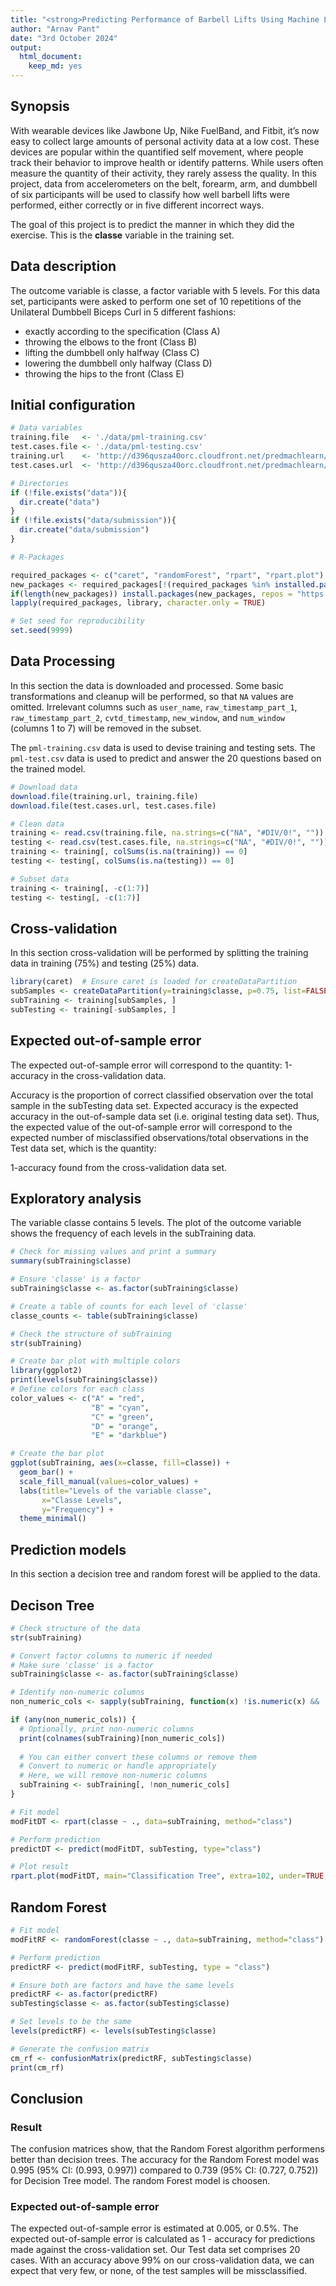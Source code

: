 ```yaml
---
title: "<strong>Predicting Performance of Barbell Lifts Using Machine Learning</strong>"
author: "Arnav Pant"
date: "3rd October 2024"
output:
  html_document:
    keep_md: yes
---
```


## Synopsis

With wearable devices like Jawbone Up, Nike FuelBand, and Fitbit, it's now easy to collect large amounts of personal activity data at a low cost. These devices are popular within the quantified self movement, where people track their behavior to improve health or identify patterns. While users often measure the quantity of their activity, they rarely assess the quality. In this project, data from accelerometers on the belt, forearm, arm, and dumbbell of six participants will be used to classify how well barbell lifts were performed, either correctly or in five different incorrect ways.

The goal of this project is to predict the manner in which they did the exercise. This is the **classe** variable in the training set.

## Data description

The outcome variable is classe, a factor variable with 5 levels. For this data set, participants were asked to perform one set of 10 repetitions of the Unilateral Dumbbell Biceps Curl in 5 different fashions:

- exactly according to the specification (Class A)
- throwing the elbows to the front (Class B)
- lifting the dumbbell only halfway (Class C)
- lowering the dumbbell only halfway (Class D)
- throwing the hips to the front (Class E)

## Initial configuration

```r
# Data variables
training.file   <- './data/pml-training.csv'
test.cases.file <- './data/pml-testing.csv'
training.url    <- 'http://d396qusza40orc.cloudfront.net/predmachlearn/pml-training.csv'
test.cases.url  <- 'http://d396qusza40orc.cloudfront.net/predmachlearn/pml-testing.csv'

# Directories
if (!file.exists("data")){
  dir.create("data")
}
if (!file.exists("data/submission")){
  dir.create("data/submission")
}

# R-Packages

required_packages <- c("caret", "randomForest", "rpart", "rpart.plot")
new_packages <- required_packages[!(required_packages %in% installed.packages()[,"Package"])]
if(length(new_packages)) install.packages(new_packages, repos = "https://cran.rstudio.com/")
lapply(required_packages, library, character.only = TRUE)

# Set seed for reproducibility
set.seed(9999)

```

## Data Processing

In this section the data is downloaded and processed. Some basic transformations and cleanup will be performed, so that `NA` values are omitted. Irrelevant columns such as `user_name`, `raw_timestamp_part_1`, `raw_timestamp_part_2`, `cvtd_timestamp`, `new_window`, and  `num_window` (columns 1 to 7) will be removed in the subset.

The `pml-training.csv` data is used to devise training and testing sets.
The `pml-test.csv` data is used to predict and answer the 20 questions based on the trained model.

```r
# Download data
download.file(training.url, training.file)
download.file(test.cases.url, test.cases.file)

# Clean data
training <- read.csv(training.file, na.strings=c("NA", "#DIV/0!", ""))
testing <- read.csv(test.cases.file, na.strings=c("NA", "#DIV/0!", ""))
training <- training[, colSums(is.na(training)) == 0]
testing <- testing[, colSums(is.na(testing)) == 0]

# Subset data
training <- training[, -c(1:7)]
testing <- testing[, -c(1:7)]
```

## Cross-validation
In this section cross-validation will be performed by splitting the training data in training (75%) and testing (25%) data.

```r
library(caret)  # Ensure caret is loaded for createDataPartition
subSamples <- createDataPartition(y=training$classe, p=0.75, list=FALSE)
subTraining <- training[subSamples, ] 
subTesting <- training[-subSamples, ]
```


## Expected out-of-sample error

The expected out-of-sample error will correspond to the quantity: 
1-accuracy in the cross-validation data. 

Accuracy is the proportion of correct classified observation over the total sample in the subTesting data set. Expected accuracy is the expected accuracy in the out-of-sample data set (i.e. original testing data set).
Thus, the expected value of the out-of-sample error will correspond to the expected number of misclassified observations/total observations in the Test data set, which is the quantity:

1-accuracy found from the cross-validation data set.

## Exploratory analysis
The variable classe contains 5 levels. The plot of the outcome variable shows the frequency of each levels in the subTraining data.

```r


# Check for missing values and print a summary
summary(subTraining$classe)

# Ensure 'classe' is a factor
subTraining$classe <- as.factor(subTraining$classe)

# Create a table of counts for each level of 'classe'
classe_counts <- table(subTraining$classe)

# Check the structure of subTraining
str(subTraining)

# Create bar plot with multiple colors
library(ggplot2)
print(levels(subTraining$classe))
# Define colors for each class
color_values <- c("A" = "red", 
                  "B" = "cyan", 
                  "C" = "green", 
                  "D" = "orange", 
                  "E" = "darkblue")

# Create the bar plot
ggplot(subTraining, aes(x=classe, fill=classe)) + 
  geom_bar() + 
  scale_fill_manual(values=color_values) +
  labs(title="Levels of the variable classe", 
       x="Classe Levels", 
       y="Frequency") +
  theme_minimal()


```


## Prediction models
In this section a decision tree and random forest will be applied to the data.

## Decison Tree

```r


# Check structure of the data
str(subTraining)

# Convert factor columns to numeric if needed
# Make sure 'classe' is a factor
subTraining$classe <- as.factor(subTraining$classe)

# Identify non-numeric columns
non_numeric_cols <- sapply(subTraining, function(x) !is.numeric(x) && !is.factor(x))

if (any(non_numeric_cols)) {
  # Optionally, print non-numeric columns
  print(colnames(subTraining)[non_numeric_cols])
  
  # You can either convert these columns or remove them
  # Convert to numeric or handle appropriately
  # Here, we will remove non-numeric columns
  subTraining <- subTraining[, !non_numeric_cols]
}

# Fit model
modFitDT <- rpart(classe ~ ., data=subTraining, method="class")

# Perform prediction
predictDT <- predict(modFitDT, subTesting, type="class")

# Plot result
rpart.plot(modFitDT, main="Classification Tree", extra=102, under=TRUE, faclen=0)


```


## Random Forest

```r
# Fit model
modFitRF <- randomForest(classe ~ ., data=subTraining, method="class")

# Perform prediction
predictRF <- predict(modFitRF, subTesting, type = "class")

# Ensure both are factors and have the same levels
predictRF <- as.factor(predictRF)
subTesting$classe <- as.factor(subTesting$classe)

# Set levels to be the same
levels(predictRF) <- levels(subTesting$classe)

# Generate the confusion matrix
cm_rf <- confusionMatrix(predictRF, subTesting$classe)
print(cm_rf)

```

## Conclusion

### Result

The confusion matrices show, that the Random Forest algorithm performens better than decision trees. The accuracy for the Random Forest model was 0.995 (95% CI: (0.993, 0.997)) compared to 0.739 (95% CI: (0.727, 0.752)) for Decision Tree model. The random Forest model is choosen.

### Expected out-of-sample error
The expected out-of-sample error is estimated at 0.005, or 0.5%. The expected out-of-sample error is calculated as 1 - accuracy for predictions made against the cross-validation set. Our Test data set comprises 20 cases. With an accuracy above 99% on our cross-validation data, we can expect that very few, or none, of the test samples will be missclassified.
